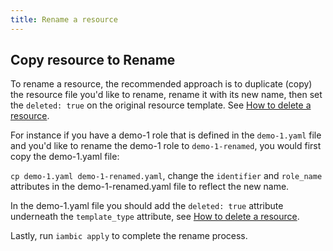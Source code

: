 ```yaml
---
title: Rename a resource
---
```


## Copy resource to Rename

To rename a resource, the recommended approach is to duplicate (copy) the resource file you'd like to rename, rename it with its new name, then set the `deleted: true` on the original resource template. See [How to delete a resource](/how_to_guides/how-do-i-delete-a-resource).

For instance if you have a demo-1 role that is defined in the `demo-1.yaml` file and you'd like to rename the demo-1 role to `demo-1-renamed`, you would first copy the demo-1.yaml file:

`cp demo-1.yaml demo-1-renamed.yaml`, change the `identifier` and `role_name` attributes in the demo-1-renamed.yaml file to reflect the new name.

In the demo-1.yaml file you should add the `deleted: true` attribute underneath the `template_type` attribute, see [How to delete a resource](/how_to_guides/how-do-i-delete-a-resource).

Lastly, run `iambic apply` to complete the rename process.
